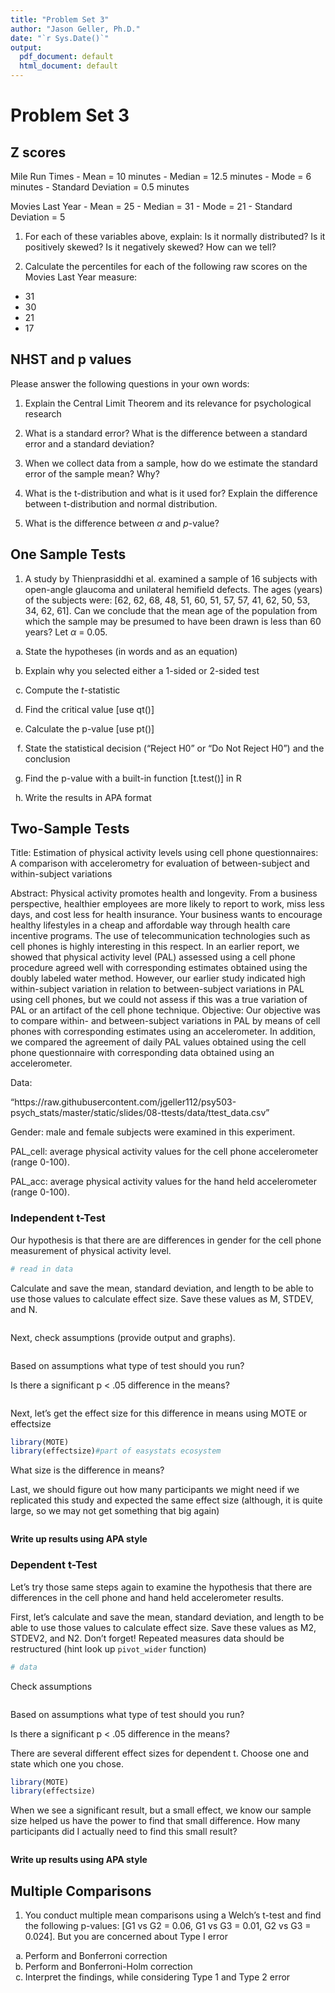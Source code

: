 ```yaml
---
title: "Problem Set 3"
author: "Jason Geller, Ph.D."
date: "`r Sys.Date()`"
output:
  pdf_document: default
  html_document: default
---
```

# Problem Set 3

## Z scores

Mile Run Times
- Mean = 10 minutes
- Median = 12.5 minutes
- Mode = 6 minutes
- Standard Deviation = 0.5 minutes

Movies Last Year
- Mean = 25
- Median = 31
- Mode = 21
- Standard Deviation = 5

1. For each of these variables above, explain: Is it normally distributed? Is it positively skewed? Is
it negatively skewed? How can we tell?

2. Calculate the percentiles for each of the following raw
scores on the Movies Last Year measure:

-  31
-  30
-  21
-  17

## NHST and p values

Please answer the following questions in your own words:

1. Explain the Central Limit Theorem and its relevance for psychological research

2. What is a standard error? What is the difference between a standard error and a standard deviation?

3. When we collect data from a sample, how do we estimate the standard error of the sample mean?
Why?

4. What is the t-distribution and what is it used for? Explain the difference between t-distribution and
normal distribution.

5. What is the difference between $\alpha$ and *p*-value?

## One Sample Tests

1. A study by Thienprasiddhi et al. examined a sample of 16 subjects with open-angle glaucoma
and unilateral hemifield defects. The ages (years) of the subjects were: [62, 62, 68, 48, 51, 60,
51, 57, 57, 41, 62, 50, 53, 34, 62, 61]. Can we conclude that the mean age of the population from
which the sample may be presumed to have been drawn is less than 60 years? Let $\alpha$ = 0.05.

a. State the hypotheses (in words and as an equation)

b. Explain why you selected either a 1-sided or 2-sided test 

c. Compute the *t*-statistic 

d. Find the critical value [use qt()] 

e. Calculate the p-value [use pt()] 

f. State the statistical decision (“Reject H0” or “Do Not Reject H0”) and the conclusion

g. Find the p-value with a built-in function [t.test()] in R

h. Write the results in APA format

## Two-Sample Tests

Title: Estimation of physical activity levels using cell phone questionnaires: A comparison with accelerometry for evaluation of between-subject and within-subject variations

Abstract: Physical activity promotes health and longevity. From a business perspective, healthier employees are more likely to report to work, miss less days, and cost less for health insurance. Your business wants to encourage healthy lifestyles in a cheap and affordable way through health care incentive programs. The use of telecommunication technologies such as cell phones is highly interesting in this respect. In an earlier report, we showed that physical activity level (PAL) assessed using a cell phone procedure agreed well with corresponding estimates obtained using the doubly labeled water method. However, our earlier study indicated high within-subject variation in relation to between-subject variations in PAL using cell phones, but we could not assess if this was a true variation of PAL or an artifact of the cell phone technique. Objective: Our objective was to compare within- and between-subject variations in PAL by means of cell phones with corresponding estimates using an accelerometer. In addition, we compared the agreement of daily PAL values obtained using the cell phone questionnaire with corresponding data obtained using an accelerometer.

Data: 

"https://raw.githubusercontent.com/jgeller112/psy503-psych_stats/master/static/slides/08-ttests/data/ttest_data.csv"

Gender: male and female subjects were examined in this experiment.

PAL_cell: average physical activity values for the cell phone accelerometer (range 0-100).

PAL_acc: average physical activity values for the hand held accelerometer (range 0-100).

### Independent t-Test

Our hypothesis is that there are are differences in gender for the cell phone measurement of physical activity level.


```r
# read in data

```


Calculate and save the mean, standard deviation, and length to be able to use those values to calculate effect size. Save these values as M, STDEV, and N.

```r




```


Next, check assumptions (provide output and graphs). 


```r



```

Based on assumptions what type of test should you run?

Is there a significant p < .05 difference in the means?

```r



```


Next, let’s get the effect size for this difference in means using MOTE or effectsize

```r
library(MOTE)
library(effectsize)#part of easystats ecosystem


```

What size is the difference in means?


Last, we should figure out how many participants we might need if we replicated this study and expected the same effect size (although, it is quite large, so we may not get something that big again)

```r



```


**Write up results using APA style**


### Dependent t-Test

Let’s try those same steps again to examine the hypothesis that there are differences in the cell phone and hand held accelerometer results.

First, let’s calculate and save the mean, standard deviation, and length to be able to use those values to calculate effect size. Save these values as M2, STDEV2, and N2. Don’t forget! Repeated measures data should be restructured (hint look up `pivot_wider` function)

```r
# data


```

Check assumptions

```r



```


Based on assumptions what type of test should you run?


Is there a significant p < .05 difference in the means?

There are several different effect sizes for dependent t. Choose one and state which one you chose. 

```r
library(MOTE)
library(effectsize)

```

When we see a significant result, but a small effect, we know our sample size helped us have the power to find that small difference. How many participants did I actually need to find this small result?

```r

```

**Write up results using APA style**

## Multiple Comparisons

1. You conduct multiple mean
comparisons using a Welch’s t-test and find the following p-values: [G1 vs G2 = 0.06, G1 vs G3
= 0.01, G2 vs G3 = 0.024]. But you are concerned about Type I error

a. Perform and Bonferroni correction 
b. Perform and Bonferroni-Holm correction
c. Interpret the findings, while considering Type 1 and Type 2 error 
